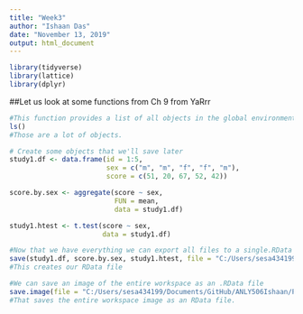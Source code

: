 ```yaml
---
title: "Week3"
author: "Ishaan Das"
date: "November 13, 2019"
output: html_document
---
```


```r
library(tidyverse)
library(lattice)
library(dplyr)
```

##Let us look at some functions from Ch 9 from YaRrr

```r
#This function provides a list of all objects in the global environment.
ls()
#Those are a lot of objects.
```

```r
# Create some objects that we'll save later
study1.df <- data.frame(id = 1:5, 
                        sex = c("m", "m", "f", "f", "m"), 
                        score = c(51, 20, 67, 52, 42))

score.by.sex <- aggregate(score ~ sex, 
                          FUN = mean, 
                          data = study1.df)

study1.htest <- t.test(score ~ sex, 
                       data = study1.df)

#Now that we have everything we can export all files to a single.RData file.
save(study1.df, score.by.sex, study1.htest, file = "C:/Users/sesa434199/Documents/GitHub/ANLY506Ishaan/Portfolio/Week3Sample.RData")
#This creates our RData file
```

```r
#We can save an image of the entire workspace as an .RData file
save.image(file = "C:/Users/sesa434199/Documents/GitHub/ANLY506Ishaan/Portfolio/Week3Sample2.RData")
#That saves the entire workspace image as an RData file.
```